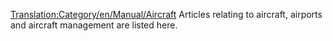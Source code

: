 [[Translation:Category/en/Manual/Aircraft]]
Articles relating to aircraft, airports and aircraft management are listed here.